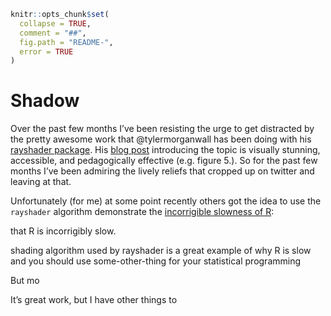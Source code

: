 <!-- README.md is generated from README.Rmd. Please edit that file -->

```r
knitr::opts_chunk$set(
  collapse = TRUE,
  comment = "##",
  fig.path = "README-",
  error = TRUE
)
```

# Shadow

Over the past few months I've been resisting the urge to get distracted by the
pretty awesome work that @tylermorganwall has been doing with his [rayshader
package](https://github.com/tylermorganwall/rayshader).  His [blog
post](http://www.tylermw.com/throwing-shade/) introducing the topic is visually
stunning, accessible, and pedagogically effective (e.g. figure 5.).  So for the
past few months I've been admiring the lively reliefs that cropped up on twitter
and leaving at that.

Unfortunately (for me) at some point recently others got the idea to use the
`rayshader` algorithm demonstrate the [incorrigible slowness of
R](https://nextjournal.com/wolfv/how-fast-is-r-with-fastr-pythran):



that R is incorrigibly slow.

shading
algorithm used by rayshader is a great example of why R is slow and you should
use some-other-thing for your statistical programming 


But mo

It's great work, but I
have other things to 


